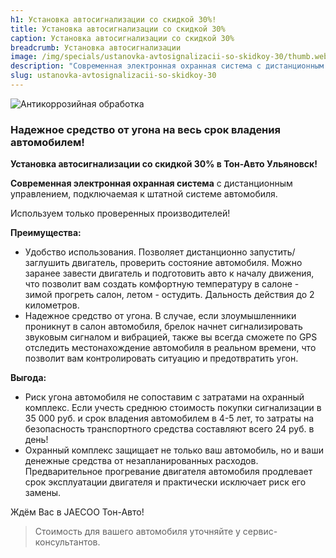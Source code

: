 ```yaml
---
h1: Установка автосигнализации со скидкой 30%!
title: Установка автосигнализации со скидкой 30%
caption: Установка автосигнализации со скидкой 30%
breadcrumb: Установка автосигнализации
image: /img/specials/ustanovka-avtosignalizacii-so-skidkoy-30/thumb.webp
description: "Современная электронная охранная система с дистанционным управлением, подключаемая к штатной системе автомобиля. Используем только проверенных производителей!"
slug: ustanovka-avtosignalizacii-so-skidkoy-30
---
```



<picture>
	<source media="(min-width: 640px)" srcset="/img/specials/ustanovka-avtosignalizacii-so-skidkoy-30/banner.webp" />
	<source media="(min-width: 320px)" srcset="/img/specials/ustanovka-avtosignalizacii-so-skidkoy-30/thumb.webp" />
	<img src="/img/specials/ustanovka-avtosignalizacii-so-skidkoy-30/banner.webp" class="w-full mb-10" alt="Антикоррозийная обработка" />
</picture>

### **Надежное средство от угона на весь срок владения автомобилем!**

**Установка автосигнализации со скидкой 30% в Тон-Авто Ульяновск!**

**Современная электронная охранная система** с дистанционным управлением, подключаемая к штатной системе автомобиля.

Используем только проверенных производителей!

**Преимущества:**

- Удобство использования. Позволяет дистанционно запустить/заглушить двигатель, проверить состояние автомобиля. Можно заранее завести двигатель и подготовить авто к началу движения, что позволит вам создать комфортную температуру в салоне - зимой прогреть салон, летом - остудить. Дальность действия до 2 километров.
- Надежное средство от угона. В случае, если злоумышленники проникнут в салон автомобиля, брелок начнет сигнализировать звуковым сигналом и вибрацией, также вы всегда сможете по GPS отследить местонахождение автомобиля в реальном времени, что позволит вам контролировать ситуацию и предотвратить угон.

**Выгода:**

- Риск угона автомобиля не сопоставим с затратами на охранный комплекс. Если учесть среднюю стоимость покупки сигнализации в 35 000 руб. и срок владения автомобилем в 4-5 лет, то затраты на безопасность транспортного средства составляют всего 24 руб. в день! 
- Охранный комплекс защищает не только ваш автомобиль, но и ваши денежные средства от незапланированных расходов.
Предварительное прогревание двигателя автомобиля продлевает срок эксплуатации двигателя и практически исключает риск его замены.

Ждём Вас в JAECOO Тон-Авто!

> Стоимость для вашего автомобиля уточняйте у сервис-консультантов.

<SpecialSalonsInfo dataFormName="Узнать подробнее. Установка автосигнализации со скидкой 30%" />
